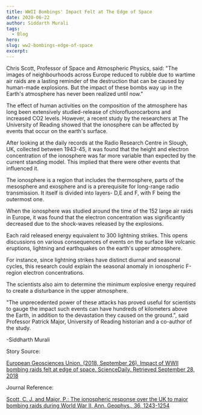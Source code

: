 ```yaml
---
title: WWII Bombings' Impact Felt at The Edge of Space
date: 2020-06-22
author: Siddarth Murali
tags:
  - Blog
hero:
slug: ww2-bombings-edge-of-space
excerpt:
---
```

Chris Scott, Professor of Space and Atmospheric Physics, said: "The
images of neighbourhoods across Europe reduced to rubble due to wartime
air raids are a lasting reminder of the destruction that can be caused
by human-made explosions. But the impact of these bombs way up in the
Earth's atmosphere has never been realized until now."

The effect of human activities on the composition of the atmosphere has
long been extensively studied-release of chlorofluorocarbons and
increased CO2 levels. However, a recent study by the researchers at The
University of Reading showed that the ionosphere can be affected by
events that occur on the earth's surface.

After looking at the daily records at the Radio Research Centre in
Slough, UK, collected between 1943-45, it was found that the height and
electron concentration of the ionosphere was far more variable than
expected by the current standing model. This implied that there were
other events that influenced it.

The ionosphere is a region that includes the thermosphere, parts of the
mesosphere and exosphere and is a prerequisite for long-range radio
transmission. It itself is divided into layers- D,E and F, with F being
the outermost one.

When the ionosphere was studied around the time of the 152 large air
raids in Europe, it was found that the electron concentration was
significantly decreased due to the shock-waves released by the
explosions.

Each raid released energy equivalent to 300 lightning strikes. This
opens discussions on various consequences of events on the surface like
volcanic eruptions, lightning and earthquakes on the earth's upper
atmosphere.

For instance, since lightning strikes have distinct diurnal and seasonal
cycles, this research could explain the seasonal anomaly in ionospheric
F-region electron concentrations.

The scientists also aim to determine the minimum explosive energy
required to create a disturbance in the upper atmosphere.

"The unprecedented power of these attacks has proved useful for
scientists to gauge the impact such events can have hundreds of
kilometers above the Earth, in addition to the devastation they caused
on the ground.", said Professor Patrick Major, University of Reading
historian and a co-author of the study.

-Siddharth Murali

Story Source:

[European Geosciences Union. (2018, September 26). Impact of WWII bombing
raids felt at edge of space. ScienceDaily. Retrieved September 28, 2018](www.sciencedaily.com/releases/2018/09/180926082713.htm)

Journal Reference:

[Scott, C. J. and Major, P.: The ionospheric response over the UK to
major bombing raids during World War II, Ann. Geophys., 36, 1243-1254](https://doi.org/10.5194/angeo-36-1243-2018)
